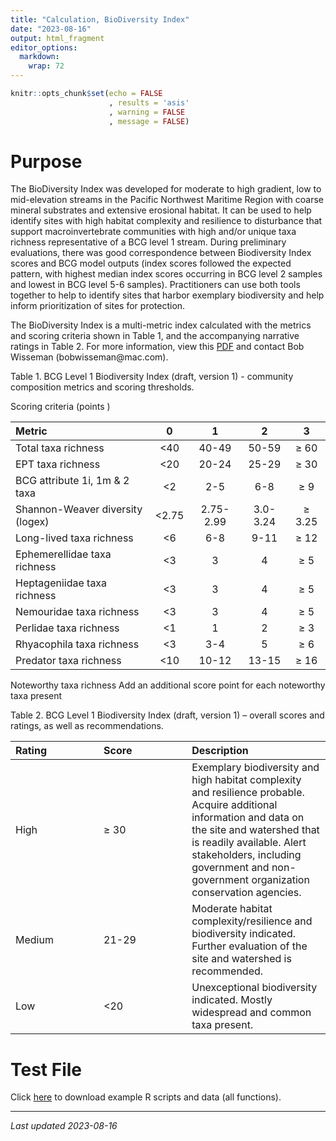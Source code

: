 ```yaml
---
title: "Calculation, BioDiversity Index"
date: "2023-08-16"
output: html_fragment
editor_options: 
  markdown: 
    wrap: 72
---
```


```r
knitr::opts_chunk$set(echo = FALSE
                      , results = 'asis'
                      , warning = FALSE
                      , message = FALSE)
```

# Purpose
The BioDiversity Index was developed for moderate to high gradient, low to 
mid-elevation streams in the Pacific Northwest Maritime Region with coarse 
mineral substrates and extensive erosional habitat. It can be used to help 
identify sites with high habitat complexity and resilience to disturbance that 
support macroinvertebrate communities with high and/or unique taxa richness 
representative of a BCG level 1 stream. During preliminary evaluations, there 
was good correspondence between Biodiversity Index scores and BCG model outputs 
(index scores followed the expected pattern, with highest median index scores 
occurring in BCG level 2 samples and lowest in BCG level 5-6 samples). 
Practitioners can use both tools together to help to identify sites that harbor 
exemplary biodiversity and help inform prioritization of sites for protection.

The BioDiversity Index is a multi-metric index calculated with the metrics and 
scoring criteria shown in Table 1, and the accompanying narrative ratings in 
Table 2. For more information, view this [PDF](links/BCGLevel1_BiodiversityIndex_MaritimePNW_4-19-2019.pdf) and 
contact Bob Wisseman (bobwisseman@mac.com).

Table 1. BCG Level 1 Biodiversity Index (draft, version 1) - community 
composition metrics and scoring thresholds.

Scoring criteria (points )

|Metric                          |	0  | 1	     | 2	    | 3    |
|:-------------------------------|:---:|:-------:|:------:|:----:|
|Total taxa richness	           |<40  |40-49	   |50-59   |  ≥ 60|
|EPT taxa richness 	             |<20  |	20-24  |25-29   |  ≥ 30|
|BCG attribute 1i, 1m & 2 taxa   |<2   |	2-5	   |6-8     |	  ≥ 9|
|Shannon-Weaver diversity (logex)|<2.75|2.75-2.99|3.0-3.24|≥ 3.25|
|Long-lived taxa richness	       |<6	 |6-8	     |9-11    |  ≥ 12|
|Ephemerellidae taxa richness    |<3   |	3	     | 4      |	  ≥ 5|
|Heptageniidae taxa richness     |<3   |3        |	4     |	  ≥ 5|
|Nemouridae taxa richness	       |<3   |3	       |4	      |   ≥ 5|
|Perlidae taxa richness          |	<1 |	1      |	2     |	  ≥ 3|
|Rhyacophila taxa richness       |	<3 |3-4      |	5     |	  ≥ 6|
|Predator taxa richness	         |<10  |10-12    |13-15   |	≥ 16|

Noteworthy taxa richness	Add an additional score point for each noteworthy taxa
present

Table 2. BCG Level 1 Biodiversity Index (draft, version 1) – overall scores and 
ratings, as well as recommendations.

|Rating	|Score	|Description|
|:------|:------|:----------|
|High	  |≥ 30   |	Exemplary biodiversity and high habitat complexity and resilience probable. Acquire additional information and data on the site and watershed that is readily available. Alert stakeholders, including government and non-government organization conservation agencies.|
|Medium	|21-29  |	Moderate habitat complexity/resilience and biodiversity indicated. Further evaluation of the site and watershed is recommended.|
|Low	  |<20    |	Unexceptional biodiversity indicated. Mostly widespread and common taxa present.|

# Test File
Click [here](links/examples_all.zip) to download example R scripts and data (all
functions).

---

*Last updated 2023-08-16*
